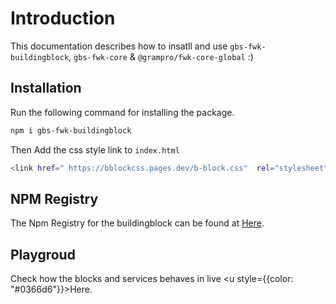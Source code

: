 
# Introduction

<LatestVersion packageName="gbs-fwk-buildingblock" />

This documentation describes how to insatll and use `gbs-fwk-buildingblock`, `gbs-fwk-core` & `@grampro/fwk-core-global` :)

<Christmas />

## Installation

Run the following command for installing the package.

```bash copy
npm i gbs-fwk-buildingblock
```

Then Add the css style link to `index.html`

```bash copy
<link href=" https://bblockcss.pages.dev/b-block.css"  rel="stylesheet">
```

## NPM Registry

The Npm Registry for the buildingblock can be found at [Here](https://www.npmjs.com/package/gbs-fwk-buildingblock).

## Playgroud


Check how the blocks and services behaves in live <Link href="/play-ground"><u style={{color: "#0366d6"}}>Here</u></Link>.
